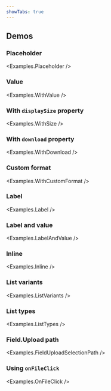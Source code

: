 ```yaml
---
showTabs: true
---
```



## Demos

### Placeholder

<Examples.Placeholder />

### Value

<Examples.WithValue />

### With `displaySize` property

<Examples.WithSize />

### With `download` property

<Examples.WithDownload />

### Custom format

<Examples.WithCustomFormat />

### Label

<Examples.Label />

### Label and value

<Examples.LabelAndValue />

### Inline

<Examples.Inline />

### List variants

<Examples.ListVariants />

### List types

<Examples.ListTypes />

### Field.Upload path

<Examples.FieldUploadSelectionPath />

### Using `onFileClick`

<Examples.OnFileClick />

<VisibleWhenVisualTest>
  <Examples.LabelAndValueOnFileClick />
  <Examples.ListVariantsOnFileClick />
</VisibleWhenVisualTest>
